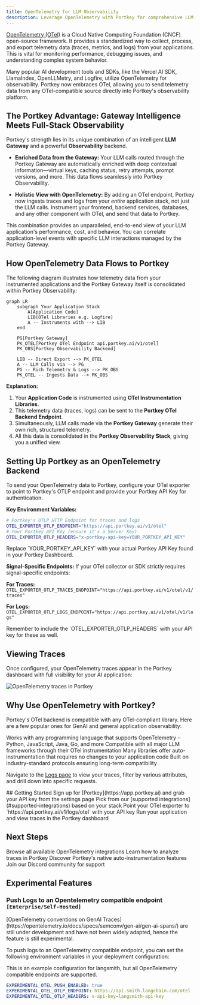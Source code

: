 ```yaml
---
title: OpenTelemetry for LLM Observability
description: Leverage OpenTelemetry with Portkey for comprehensive LLM application observability, combining gateway insights with full-stack telemetry.
---
```


[OpenTelemetry (OTel)](https://opentelemetry.io/) is a Cloud Native Computing Foundation (CNCF) open-source framework. It provides a standardized way to collect, process, and export telemetry data (traces, metrics, and logs) from your applications. This is vital for monitoring performance, debugging issues, and understanding complex system behavior.

Many popular AI development tools and SDKs, like the Vercel AI SDK, LlamaIndex, OpenLLMetry, and Logfire, utilize OpenTelemetry for observability. Portkey now embraces OTel, allowing you to send telemetry data from any OTel-compatible source directly into Portkey's observability platform.

## The Portkey Advantage: Gateway Intelligence Meets Full-Stack Observability

Portkey's strength lies in its unique combination of an intelligent **LLM Gateway** and a powerful **Observability** backend.

- **Enriched Data from the Gateway:** Your LLM calls routed through the Portkey Gateway are automatically enriched with deep contextual information—virtual keys, caching status, retry attempts, prompt versions, and more. This data flows seamlessly into Portkey Observability.

- **Holistic View with OpenTelemetry:** By adding an OTel endpoint, Portkey now ingests traces and logs from your *entire* application stack, not just the LLM calls. Instrument your frontend, backend services, databases, and any other component with OTel, and send that data to Portkey.

This combination provides an unparalleled, end-to-end view of your LLM application's performance, cost, and behavior. You can correlate application-level events with specific LLM interactions managed by the Portkey Gateway.

## How OpenTelemetry Data Flows to Portkey

The following diagram illustrates how telemetry data from your instrumented applications and the Portkey Gateway itself is consolidated within Portkey Observability:

```mermaid
graph LR
    subgraph Your Application Stack
        A[Application Code]
        LIB[OTel Libraries e.g. Logfire]
        A -- Instruments with --> LIB
    end

    PG[Portkey Gateway]
    PK_OTEL[Portkey OTel Endpoint api.portkey.ai/v1/otel]
    PK_OBS[Portkey Observability Backend]

    LIB -- Direct Export --> PK_OTEL
    A -- LLM Calls via --> PG
    PG -- Rich Telemetry & Logs --> PK_OBS
    PK_OTEL -- Ingests Data --> PK_OBS
````

**Explanation:**

1. Your **Application Code** is instrumented using **OTel Instrumentation Libraries**.
2. This telemetry data (traces, logs) can be sent to the **Portkey OTel Backend Endpoint**.
3. Simultaneously, LLM calls made via the **Portkey Gateway** generate their own rich, structured telemetry.
4. All this data is consolidated in the **Portkey Observability Stack**, giving you a unified view.

## Setting Up Portkey as an OpenTelemetry Backend

To send your OpenTelemetry data to Portkey, configure your OTel exporter to point to Portkey's OTLP endpoint and provide your Portkey API Key for authentication.

**Key Environment Variables:**

```bash
# Portkey's OTLP HTTP Endpoint for traces and logs
OTEL_EXPORTER_OTLP_ENDPOINT="https://api.portkey.ai/v1/otel"
# Your Portkey API Key (ensure it's a Server Key)
OTEL_EXPORTER_OTLP_HEADERS="x-portkey-api-key=YOUR_PORTKEY_API_KEY"
```

<Note>
  Replace `YOUR_PORTKEY_API_KEY` with your actual Portkey API Key found in your Portkey Dashboard.
</Note>


**Signal-Specific Endpoints:**
  If your OTel collector or SDK strictly requires signal-specific endpoints:

**For Traces:**
`OTEL_EXPORTER_OTLP_TRACES_ENDPOINT="https://api.portkey.ai/v1/otel/v1/traces"`

**For Logs:**
`OTEL_EXPORTER_OTLP_LOGS_ENDPOINT="https://api.portkey.ai/v1/otel/v1/logs"`


<Note>
Remember to include the `OTEL_EXPORTER_OTLP_HEADERS` with your API key for these as well.
</Note>

## Viewing Traces

Once configured, your OpenTelemetry traces appear in the Portkey dashboard with full visibility for your AI application:
<Frame>
  <img src="/images/product/opentelemetry.png" alt="OpenTelemetry traces in Portkey" />
</Frame>


## Why Use OpenTelemetry with Portkey?

Portkey's OTel backend is compatible with any OTel-compliant library. Here are a few popular ones for GenAI and general application observability:

<CardGroup cols={2}>
  <Card title="Language Agnostic" icon="globe">
    Works with any programming language that supports OpenTelemetry - Python, JavaScript, Java, Go, and more
  </Card>
  <Card title="Framework Support" icon="layer-group">
    Compatible with all major LLM frameworks through their OTel instrumentation
  </Card>
  <Card title="Zero Code Changes" icon="wand-magic-sparkles">
    Many libraries offer auto-instrumentation that requires no changes to your application code
  </Card>
  <Card title="Standards-Based" icon="certificate">
    Built on industry-standard protocols ensuring long-term compatibility
  </Card>
</CardGroup>


Navigate to the [Logs page](https://app.portkey.ai/logs) to view your traces, filter by various attributes, and drill down into specific requests.


<Card title="Supported OTel Libraries" icon="gear" href="/product/observability/opentelemetry/list-of-supported-otel-instrumenters">

</Card>
## Getting Started

<Steps>
  <Step title="Get your Portkey API key">
    Sign up for [Portkey](https://app.portkey.ai) and grab your API key from the settings page
  </Step>
  <Step title="Choose an instrumentation library">
    Pick from our [supported integrations](#supported-integrations) based on your stack
  </Step>
  <Step title="Configure the endpoint">
    Point your OTel exporter to `https://api.portkey.ai/v1/logs/otel` with your API key
  </Step>
  <Step title="Start tracing">
    Run your application and view traces in the Portkey dashboard
  </Step>
</Steps>

## Next Steps

<CardGroup cols={2}>
  <Card title="Explore Integrations" icon="puzzle-piece" href="/integrations/observability-integrations">
    Browse all available OpenTelemetry integrations
  </Card>
  <Card title="View Traces" icon="chart-line" href="/product/observability/logs">
    Learn how to analyze traces in Portkey
  </Card>
  <Card title="Auto-Instrumentation" icon="magic" href="/product/observability/auto-instrumentation">
    Discover Portkey's native auto-instrumentation features
  </Card>
  <Card title="Get Help" icon="discord" href="https://discord.gg/portkey">
    Join our Discord community for support
  </Card>
</CardGroup>

## Experimental Features

### Push Logs to an Opentelemetry compatible endpoint `[Enterprise/Self-Hosted]`
<Warning>
  [OpenTelemetry conventions on GenAI Traces](https://opentelemetry.io/docs/specs/semconv/gen-ai/gen-ai-spans/) are still under development and have not been widely adapted, hence the feature is still experimental.
</Warning>

To push logs to an OpenTelemetry compatible endpoint, you can set the following environment variables in your deployment configuration:

This is an example configuration for langsmith, but all OpenTelemetry compatible endpoints are supported.
```yaml
EXPERIMENTAL_OTEL_PUSH_ENABLED: true
EXPERIMENTAL_OTEL_OTLP_ENDPOINT: https://api.smith.langchain.com/otel
EXPERIMENTAL_OTEL_OTLP_HEADERS: x-api-key=langsmith-api-key
```